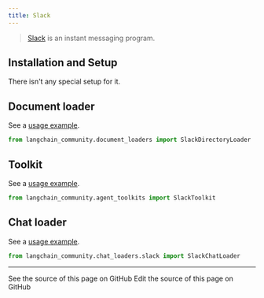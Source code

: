 ```yaml
---
title: Slack
---
```


>[Slack](https://slack.com/) is an instant messaging program.

## Installation and Setup

There isn't any special setup for it.


## Document loader

See a [usage example](/oss/python/integrations/document_loaders/slack).

```python
from langchain_community.document_loaders import SlackDirectoryLoader
```

## Toolkit

See a [usage example](/oss/python/integrations/tools/slack).

```python
from langchain_community.agent_toolkits import SlackToolkit
```

## Chat loader

See a [usage example](/oss/python/integrations/chat_loaders/slack).

```python
from langchain_community.chat_loaders.slack import SlackChatLoader
```

---

<CardGroup cols={2}>
  <Card title="View Source" icon="eye" href="https://github.com/langchain-ai/docs/blob/main/src/oss/python/integrations/providers/slack.mdx">
    See the source of this page on GitHub
  </Card>
  <Card title="Edit Source" icon="pen-to-square" href="https://github.com/langchain-ai/docs/edit/main/src/oss/python/integrations/providers/slack.mdx">
    Edit the source of this page on GitHub
  </Card>
</CardGroup>
